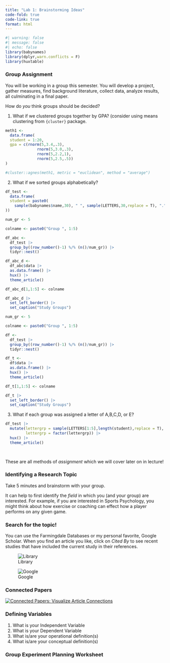 ```yaml
---
title: "Lab 1: Brainstorming Ideas"
code-fold: true
code-link: true
format: html
---
```


```r
#| warning: false
#| message: false
#| echo: false
library(babynames)
library(dplyr,warn.conflicts = F)
library(huxtable)
```

### Group Assignment

You will be working in a group this semester. You will develop a project, gather measures, find background literature, collect data, analyze results, all culminating in a final paper.

How do *you* think groups should be decided?

1.  What if we clustered groups together by GPA? (consider using means clustering from `{cluster}` package.

```r
meth1 <- 
  data.frame(
  student = 1:20,
  gpa = c(rnorm(5,3.4,.3),
              rnorm(5,3.0,.3),
              rnorm(5,2.2,1),
              rnorm(5,2.5,.5))
) 

#cluster::agnes(meth1, metric = "euclidean", method = "average")
```

2.  What if we sorted groups alphabetically?

```r
df_test <- 
  data.frame(
  student = paste0(
    sample(babynames$name,30), " ", sample(LETTERS,30,replace = T), "."
))

num_gr <- 5

colname <- paste0("Group ", 1:5)

df_abc <- 
  df_test |> 
  group_by((row_number()-1) %/% (n()/num_gr)) |> 
  tidyr::nest()

df_abc_d <- 
  df_abc$data |> 
  as.data.frame() |> 
  hux() |> 
  theme_article()

df_abc_d[1,1:5] <- colname

df_abc_d |> 
  set_left_border() |> 
  set_caption("Study Groups")

```

```r

num_gr <- 5

colname <- paste0("Group ", 1:5)

df <- 
  df_test |> 
  group_by((row_number()-1) %/% (n()/num_gr)) |> 
  tidyr::nest()

df_t <- 
  df$data |> 
  as.data.frame() |> 
  hux() |> 
  theme_article()

df_t[1,1:5] <- colname

df_t |> 
  set_left_border() |> 
  set_caption("Study Groups")
```

3.  What if each group was assigned a letter of A,B,C,D, or E?

```r
df_test |> 
  mutate(lettergrp = sample(LETTERS[1:5],length(student),replace = T),
         lettergrp = factor(lettergrp)) |> 
  hux() |> 
  theme_article()

  
```

These are all methods of *assignment* which we will cover later on in lecture!

### Identifying a Research Topic

Take 5 minutes and brainstorm with your group.

It can help to first identify the *field* in which you (and your group) are interested. For example, if you are interested in Sports Psychology, you might think about how exercise or coaching can effect how a player performs on any given game.

### Search for the topic!

You can use the Farmingdale Databases or my personal favorite, Google Scholar. When you find an article you like, click on *Cited By* to see recent studies that have included the current study in their references.

<div>

::: {#fig-articles layout-ncol="2"}
![Library](images/library.png){#fig-library}

![Google](images/google.png){#fig-google}
:::

### Connected Papers

[![Connected Papers: Visualize Article Connections](images/Screenshot%202023-04-11%20at%2010.22.06%20PM.png){fig-alt="An image of a network graph depicting article similarity"}](https://www.connectedpapers.com/main/b7a8960d501fa31844d217c49618f1f7ce8fd480/Punctuation-in-text-messages-may-convey-abruptness.-Period/graph)

### Defining Variables

1.  What is your Independent Variable
2.  What is your Dependent Variable
3.  What is/are your operational definition(s)
4.  What is/are your conceptual definition(s)

### Group Experiment Planning Worksheet
